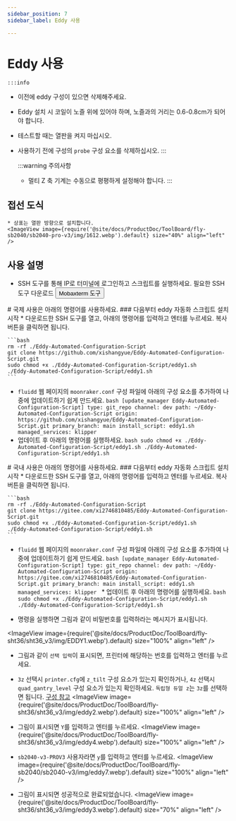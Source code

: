 ```yaml
---
sidebar_position: 7
sidebar_label: Eddy 사용

---
```



# Eddy 사용

    :::info
  * 이전에 eddy 구성이 있으면 삭제해주세요.
  * Eddy 설치 시 코일이 노즐 위에 있어야 하며, 노즐과의 거리는 0.6-0.8cm가 되어야 합니다.
  * 테스트할 때는 열판을 켜지 마십시오.
  * 사용하기 전에 구성의 `probe` 구성 요소를 삭제하십시오.
    :::

    :::warning 주의사항
    * 멀티 Z 축 기계는 수동으로 평평하게 설정해야 합니다.
    :::


## 접선 도식

    * 상표는 열판 방향으로 설치합니다.
    <ImageView image={require('@site/docs/ProductDoc/ToolBoard/fly-sb2040/sb2040-pro-v3/img/1612.webp').default} size="40%" align="left" />


## 사용 설명
   * SSH 도구를 통해 IP로 터미널에 로그인하고 스크립트를 실행하세요.
    필요한 SSH 도구 다운로드 <Button variant="contained" disableElevation href="/docs/ResDownload/auxiliary_software/">Mobaxterm 도구</Button>


<Tabs>
  <TabItem value="eddy1" label="국제 사용">
    # 국제 사용은 아래의 명령어를 사용하세요.
    ### 다음부터 eddy 자동화 스크립트 설치 시작
    * 다운로드한 SSH 도구를 열고, 아래의 명령어를 입력하고 엔터를 누르세요. 복사 버튼을 클릭하면 됩니다.
    
    ```bash
    rm -rf ./Eddy-Automated-Configuration-Script
    git clone https://github.com/xishangyue/Eddy-Automated-Configuration-Script.git
    sudo chmod +x ./Eddy-Automated-Configuration-Script/eddy1.sh
    ./Eddy-Automated-Configuration-Script/eddy1.sh
    ```
   * `fluidd` 웹 페이지의 `moonraker.conf` 구성 파일에 아래의 구성 요소를 추가하여 나중에 업데이트하기 쉽게 만드세요.
    ```bash
    [update_manager Eddy-Automated-Configuration-Script]
    type: git_repo
    channel: dev
    path: ~/Eddy-Automated-Configuration-Script
    origin: https://github.com/xishangyue/Eddy-Automated-Configuration-Script.git
    primary_branch: main
    install_script: eddy1.sh
    managed_services: klipper
    ```
   * 업데이트 후 아래의 명령어를 실행하세요.
    ```bash
    sudo chmod +x ./Eddy-Automated-Configuration-Script/eddy1.sh
    ./Eddy-Automated-Configuration-Script/eddy1.sh
    ```
</TabItem>

  <TabItem value="eddy2" label="국내 사용">
# 국내 사용은 아래의 명령어를 사용하세요.
### 다음부터 eddy 자동화 스크립트 설치 시작
    * 다운로드한 SSH 도구를 열고, 아래의 명령어를 입력하고 엔터를 누르세요. 복사 버튼을 클릭하면 됩니다.
    
    ```bash
    rm -rf ./Eddy-Automated-Configuration-Script
    git clone https://gitee.com/xi2746810485/Eddy-Automated-Configuration-Script.git
    sudo chmod +x ./Eddy-Automated-Configuration-Script/eddy1.sh
    ./Eddy-Automated-Configuration-Script/eddy1.sh
    ```
   * `fluidd` 웹 페이지의 `moonraker.conf` 구성 파일에 아래의 구성 요소를 추가하여 나중에 업데이트하기 쉽게 만드세요.
    ```bash
    [update_manager Eddy-Automated-Configuration-Script]
    type: git_repo
    channel: dev
    path: ~/Eddy-Automated-Configuration-Script
    origin: https://gitee.com/xi2746810485/Eddy-Automated-Configuration-Script.git
    primary_branch: main
    install_script: eddy1.sh
    managed_services: klipper
    ```
    * 업데이트 후 아래의 명령어를 실행하세요.
    ```bash
    sudo chmod +x ./Eddy-Automated-Configuration-Script/eddy1.sh
    ./Eddy-Automated-Configuration-Script/eddy1.sh
    ```
  </TabItem>
</Tabs>


* 명령을 실행하면 그림과 같이 비밀번호를 입력하라는 메시지가 표시됩니다.

<ImageView image={require('@site/docs/ProductDoc/ToolBoard/fly-sht36/sht36_v3/img/EDDY1.webp').default} size="100%" align="left" />

* 그림과 같이 `선택 입력`이 표시되면, 프린터에 해당하는 번호를 입력하고 엔터를 누르세요.
* `3z` 선택시 `printer.cfg`에 `z_tilt` 구성 요소가 있는지 확인하거나, `4z` 선택시 `quad_gantry_level` 구성 요소가 있는지 확인하세요. `독립형 듀얼 z`는 `3z`를 선택하면 됩니다. [구성 참고](https://mellow.klipper.cn/docs/category/klipper-%E5%8F%82%E8%80%83%E9%85%8D%E7%BD%AE)
<ImageView image={require('@site/docs/ProductDoc/ToolBoard/fly-sht36/sht36_v3/img/eddy2.webp').default} size="100%" align="left" />

* 그림이 표시되면 `Y`를 입력하고 엔터를 누르세요.
<ImageView image={require('@site/docs/ProductDoc/ToolBoard/fly-sht36/sht36_v3/img/eddy4.webp').default} size="100%" align="left" />

* `sb2040-v3-PROV3` 사용자라면 `y`를 입력하고 엔터를 누르세요.
<ImageView image={require('@site/docs/ProductDoc/ToolBoard/fly-sb2040/sb2040-v3/img/eddy7.webp').default} size="100%" align="left" />

* 그림이 표시되면 성공적으로 완료되었습니다.
<ImageView image={require('@site/docs/ProductDoc/ToolBoard/fly-sht36/sht36_v3/img/eddy3.webp').default} size="70%" align="left" />

<LDC1612 />
